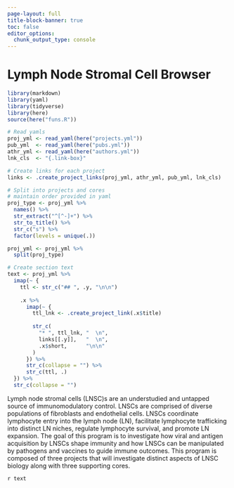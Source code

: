```yaml
---
page-layout: full
title-block-banner: true
toc: false
editor_options: 
  chunk_output_type: console
---
```


# Lymph Node Stromal Cell Browser

```r
library(markdown)
library(yaml)
library(tidyverse)
library(here)
source(here("funs.R"))

# Read yamls
proj_yml <- read_yaml(here("projects.yml"))
pub_yml  <- read_yaml(here("pubs.yml"))
athr_yml <- read_yaml(here("authors.yml"))
lnk_cls  <- "{.link-box}"

# Create links for each project
links <- .create_project_links(proj_yml, athr_yml, pub_yml, lnk_cls)

# Split into projects and cores
# maintain order provided in yaml
proj_type <- proj_yml %>%
  names() %>%
  str_extract("^[^-]+") %>%
  str_to_title() %>%
  str_c("s") %>%
  factor(levels = unique(.))

proj_yml <- proj_yml %>%
  split(proj_type)

# Create section text
text <- proj_yml %>%
  imap(~ {
    ttl <- str_c("## ", .y, "\n\n")
    
    .x %>%
      imap(~ {
        ttl_lnk <- .create_project_link(.x$title)
      
        str_c(
          "* ", ttl_lnk, "  \n",
          links[[.y]],   "  \n",
          .x$short,      "\n\n"
        )
      }) %>%
      str_c(collapse = "") %>%
      str_c(ttl, .)
  }) %>%
  str_c(collapse = "")
```

Lymph node stromal cells (LNSC)s are an understudied and untapped source of immunomodulatory control. LNSCs are comprised of diverse populations of fibroblasts and endothelial cells. LNSCs coordinate lymphocyte entry into the lymph node (LN), facilitate lymphocyte trafficking into distinct LN niches, regulate lymphocyte survival, and promote LN expansion. The goal of this program is to investigate how viral and antigen acquisition by LNSCs shape immunity and how LNSCs can be manipulated by pathogens and vaccines to guide immune outcomes. This program is composed of three projects that will investigate distinct aspects of LNSC biology along with three supporting cores.

`r text`
